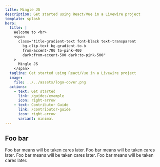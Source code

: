 ```yaml
---
title: Mingle JS
description: Get started using React/Vue in a Livewire project
template: splash
hero:
  title: |
    Welcome to <br>
    <span
      class="title-gradient-text font-black text-transparent
        bg-clip-text bg-gradient-to-b
        from-accent-700 to-pink-400
        dark:from-accent-500 dark:to-pink-500"
    >
      Mingle JS
    </span>
  tagline: Get started using React/Vue in a Livewire project
  image:
    file: ../../assets/logo-cover.png
  actions:
    - text: Get started
      link: /guides/example
      icon: right-arrow
    - text: Contributor Guide
      link: /contributor-guide
      icon: right-arrow
      variant: minimal
---
```



## Foo bar

<CardGrid stagger>
	<Card title="Foo bar" icon="pencil">
		Foo bar means will be taken cares later.
	</Card>
	<Card title="Foo bar " icon="add-document">
		Foo bar means will be taken cares later.
	</Card>
	<Card title="Foo bar" icon="setting">
		Foo bar means will be taken cares later.
	</Card>
	<Card title="Foo bar " icon="open-book">
		Foo bar means will be taken cares later.
	</Card>
</CardGrid>
